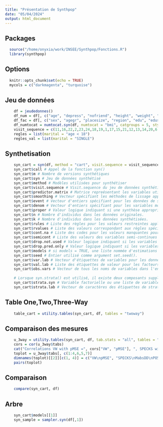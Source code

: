 ```yaml
---
title: "Présentation de Synthpop"
date: "05/04/2024"
output: html_document
---
```


## Packages
```r
  source("/home/onyxia/work/INSEE/Synthpop/Fonctions.R")
  library(synthpop)
```

## Options
```r
  knitr::opts_chunk$set(echo = TRUE)
  mycols = c("darkmagenta", "turquoise")
```

## Jeu de données
```r
    df = jeudedonnes()
    df_num = df[, c("age", "depress", "nofriend", "height", "weight", "bmi")]
    df_fac = df[, c("sex", "agegr", "placesize", "region", "edu", "eduspec", "socprof", "marital", "ls", "trust", "trustfam", "trustneigh", "sport", "smoke", "alcsol", "wkabint", "englang")]
    df_numtocat = numtocat.syn(df, numtocat = "bmi", catgroups = 5, style.groups = "fisher")
    visit_sequence = c(11,16,22,2,23,24,18,19,1,17,15,21,12,13,14,20,6,3,9,4,10,8,5,7)
    regles = list(marital = "age < 18")
    regles_val = list(marital = "SINGLE")
```

## Synthetisation
```r
    syn_cart = syn(df, method = "cart", visit.sequence = visit_sequence, rules = regles, rvalues = regles_val, seed = 1, models = TRUE)
    syn_cart$call # Appel de la fonction syn()
    syn_cart$m # Nombre de versions synthétiques
    syn_cart$syn # Jeu de données synthétisé
    syn_cart$method # Modèles utilisées pour synthétiser
    syn_cart$visit.sequence # Visit.sequence du jeu de données synthétique
    syn_cart$predictor.matrix # Matrice repreésentant les variables utilisées pour synthétiser
    syn_cart$smoothing # Vecteur spécifiant les méthodes de lissage appliquées à chaque variable
    syn_cart$event # Vecteur d'entiers spécifiant pour les données de survie les indices de colonne pour les indicateurs d'événement correspondants. Les indices font référence aux colonnes des données synthétisées enregistrées.
    syn_cart$denom # Vecteur d'entiers spécifiant pour les variables modélisées par régression binomiale les indices de colonne pour les variables dénominatrices correspondantes. Les indices font référence aux colonnes des données synthétisées enregistrées.
    syn_cart$proper # Valeur logique indiquant si une synthèse appropriée a été effectuée.
    syn_cart$n # Nombre d'individus dans les données originales.
    syn_cart$k # Nombre d'individus dans les données synthétisées.
    syn_cart$rules # Liste des règles pour les valeurs restreintes appliquées aux données synthétiques.
    syn_cart$rvalues # Liste des valeurs correspondant aux règles spécifiées par Rules.
    syn_cart$cont.na # Liste des codes pour les valeurs manquantes pour les variables continues.
    syn_cart$semicont # Liste des valeurs des variables semi-continues auxquelles elles ont des pics.
    syn_cart$drop.not.used # Valeur logique indiquant si les variables non utilisées en synthèse sont enregistrées dans les données synthétisées et les paramètres de synthèse correspondants.
    syn_cart$drop.pred.only # Valeur logique indiquant si les variables non synthétisées et utilisées uniquement comme prédicteurs sont enregistrées dans les données synthétisées.
    syn_cart$models # si models = TRUE, une liste nommée d'estimations de modèles adaptés aux données d'origine et utilisées pour générer les valeurs synthétiques est renvoyée par le composant $fit de chaque méthode (par exemple syn.cart()). La liste est triée selon la position des variables dans les données et tous les modèles utilisés pour prédire les valeurs manquantes sont ajoutés à la liste.
    syn_cart$seed # Entier utilisé comme argument set.seed().
    syn_cart$var.lab # Vecteur d'étiquettes de variables pour les données importées de SPSS à l'aide de read.obs().
    syn_cart$val.lab # Liste des étiquettes de valeur pour les facteurs pour les données importées de SPSS à l'aide de read.obs().
    syn_cart$obs.vars # Vecteur de tous les noms de variables dans l'ensemble de données observé.
    
    # Lorsque syn.strata() est utilisé, il existe deux composants supplémentaires :
    syn_cart$strata.syn # Variable factorielle ou une liste de variables factorielles contenant les valeurs de strate pour toutes les unités d'observation en syn.
    syn_cart$strata.lab # Vecteur de caractères des étiquettes de strates.
```


## Table One,Two,Three-Way
```r
    table_cart = utility.tables(syn_cart, df, tables = "twoway")
```

## Comparaison des mesures
```r
    u_3way = utility.tables(syn_cart, df, tab.stats = "all", tables = "threeway")
    cors = cor(u_3way$tabs)
    cat("Correlations VW with pMSE =", cors["VW", "pMSE"], ", SPECKS with MabsDD=", cors["SPECKS", "MabsDD"], " and SPECKS with PO50=", cors["SPECKS", "MabsDD"], ".", sep = "")
    toplot = u_3way$tabs[, c(1:4,6,5,7)]
    dimnames(toplot)[[2]][c(1, 4)] = c("VW\npMSE", "SPECKS\nMabsDD\nPO50")
    pairs(toplot)
```

## Comparaison
```r
    compare(syn_cart, df)
```

## Arbre
```r
    syn_cart$models[[1]]
    syn_sample = sampler.syn(df[,1])
```